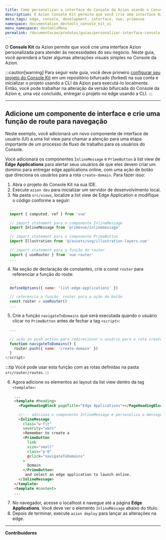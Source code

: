 ```yaml
---
title: Como personalizar a interface do Console da Azion usando o Console Kit
description: O Azion Console Kit permite que você crie uma interface Azion personalizada para atender às necessidades do seu negócio. Neste guia, você aprenderá a fazer algumas alterações visuais simples no Console da Azion.
meta_tags: edge, console, development, interface, vue, primevue
namespace: documentation_devtools_console_kit_ui
menu_namespace: devtoolsMenu
permalink: /documentacao/produtos/guias/personalizar-interface-console-kit/
---
```


O **Console Kit** da Azion permite que você crie uma interface Azion personalizada para atender às necessidades do seu negócio. Neste guia, você aprenderá a fazer algumas alterações visuais simples no Console da Azion.

:::caution[warning]
Para seguir este guia, você deve primeiro [configurar seu projeto do Console Kit](/pt-br/documentacao/devtools/console-kit/#configure-um-projeto) em um repositório bifurcado (forked) na sua conta e inicializar o projeto usando a CLI da Azion para executá-lo localmente. Então, você pode trabalhar na alteração da versão bifurcada do Console da Azion e, uma vez concluído, entregar o projeto no edge usando a CLI.
:::

---

## Adicione um componente de interface e crie uma função de route para navegação

Neste exemplo, você adicionará um novo componente de interface de usuário (UI) a uma list view para chamar a atenção para uma etapa importante de um processo de fluxo de trabalho para os usuários do Console.

Você adicionará os componentes `InlineMessage` e `PrimeButton` à list view de **Edge Applications** para alertar seus usuários de que eles devem criar um domínio para entregar edge applications online, com uma ação de botão que direciona os usuários para a rota `create-domain`. Para fazer isso:

1. Abra o projeto do Console Kit na sua IDE.
2. Execute `azion dev` para inicializar um servidor de desenvolvimento local.
3. Na pasta `src/views`, localize a list view de Edge Application e modifique o código conforme a seguir:

```js title="src/views/EdgeApplications/ListView.vue"
  ...
  import { computed, ref } from 'vue'

  // import statement para o componente InlineMessage
  import InlineMessage from 'primevue/inlinemessage'

  // import statement para o componente PrimeButton
  import Illustration from '@/assets/svg/illustration-layers.vue'

  // import statement para a função do router
  import { useRouter } from 'vue-router'
  ...
```

4. Na seção de declaração de constantes, crie a const `router` para referenciar a função do route:

```js title="src/views/EdgeApplications/ListView.vue"
  ...
  defineOptions({ name: 'list-edge-applications' })

  // referencia a função  router para a ação do botão
  const router = useRouter()
  ...  
```

5. Crie a função `navigateToDomains` que será executada quando o usuário clicar no `PrimeButton` antes de fechar a tag `<script>`:

```js title="src/views/EdgeApplications/ListView.vue"
  ...
  
  // ação on push action para redirecionar o usuário para a rota create-domain
  function navigateToDomains() {
    router.push({ name: 'create-domain' })
  }
</script>
```

:::tip
Você pode usar esta função com as rotas definidas na pasta `src/router/routes`.
:::

6. Agora adicione os elementos ao layout da list view dentro da tag `<template>`:

```html title="src/views/EdgeApplications/ListView.vue"
    ...
    <template #heading>
      <PageHeadingBlock pageTitle="Edge Applications"></PageHeadingBlock>

      <!--- adiciona o componente InlineMessage e personaliza a mensagem com o button --->
      <InlineMessage
        class="w-fit"
        severity="warn"
        >Remember to create a
        <PrimeButton
          link
          size="small"
          class="p-0"
          @click="navigateToDomains"
        >
          Domain
        </PrimeButton>
         and select an edge application to launch online.
      </InlineMessage>
    </template>
    <template #content>
    ...
```

7. No navegador, acesse o localhost e navegue até a página **Edge Applications**. Você deve ver o elemento `InlineMessage` abaixo do título.
8. Depois de terminar, execute `azion deploy` para lançar as alterações na edge.

---


**Contribuidores**

<AuthorList filePath="src/content/docs/pt-br/pages/guias/devtools/customizar-console-ui/index.mdx"/>

